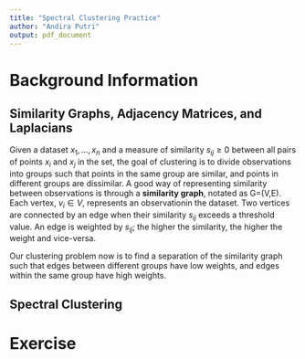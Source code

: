 ```yaml
---
title: "Spectral Clustering Practice"
author: "Andira Putri"
output: pdf_document
---
```


# Background Information

## Similarity Graphs, Adjacency Matrices, and Laplacians

Given a dataset $x_1,...,x_n$ and a measure of similarity $s_{ij}\geq0$ between all pairs of points $x_i$ and $x_j$ in the set, the goal of clustering is to divide observations into groups such that points in the same group are similar, and points in different groups are dissimilar. A good way of representing similarity between observations is through a **similarity graph**, notated as G=(V,E). Each vertex, $v_i\in V$, represents an observationin the dataset. Two vertices are connected by an edge when their similarity $s_{ij}$ exceeds a threshold value. An edge is weighted by $s_{ij}$; the higher the similarity, the higher the weight and vice-versa.

Our clustering problem now is to find a separation of the similarity graph such that edges between different groups have low weights, and edges within the same group have high weights.



## Spectral Clustering 

# Exercise 
